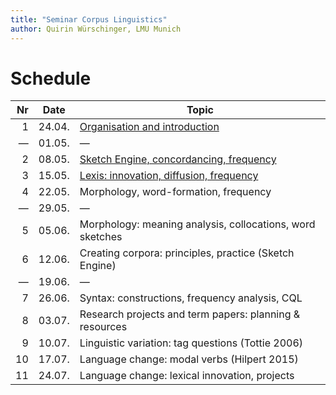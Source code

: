 ```yaml
---
title: "Seminar Corpus Linguistics"
author: Quirin Würschinger, LMU Munich
---
```

# Schedule

|  Nr | Date   | Topic                                                                                      |
| --: | ------ | ------------------------------------------------------------------------------------------ |
|   1 | 24.04. | [Organisation and introduction](01-organisation-and-introduction.md)                       |
| --- | 01.05. | ---                                                                                        |
|   2 | 08.05. | [Sketch Engine, concordancing, frequency](02-sketch-engine-concordancing-frequency.md)     |
|   3 | 15.05. | [Lexis: innovation, diffusion, frequency](03_lexis-innovation-diffusion-frequency.md) |
|   4 | 22.05. | Morphology, word-formation, frequency                                                      |
| --- | 29.05. | ---                                                                                        |
|   5 | 05.06. | Morphology: meaning analysis, collocations, word sketches                                  |
|   6 | 12.06. | Creating corpora: principles, practice (Sketch Engine)                                     |
| --- | 19.06. | ---                                                                                        |
|   7 | 26.06. | Syntax: constructions, frequency analysis, CQL                                             |
|   8 | 03.07. | Research projects and term papers: planning & resources                                    |
|   9 | 10.07. | Linguistic variation: tag questions (Tottie 2006)                                          |
|  10 | 17.07. | Language change: modal verbs (Hilpert 2015)                                                |
|  11 | 24.07. | Language change: lexical innovation, projects                                              |
